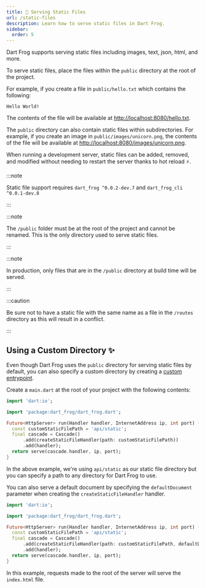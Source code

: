 ```yaml
---
title: 📁 Serving Static Files
url: /static-files
description: Learn how to serve static files in Dart Frog.
sidebar:
  order: 5
---
```


Dart Frog supports serving static files including images, text, json, html, and
more.

To serve static files, place the files within the `public` directory at the root
of the project.

For example, if you create a file in `public/hello.txt` which contains the
following:

```
Hello World!
```

The contents of the file will be available at
[http://localhost:8080/hello.txt](http://localhost:8080/hello.txt).

The `public` directory can also contain static files within subdirectories. For
example, if you create an image in `public/images/unicorn.png`, the contents of
the file will be available at
[http://localhost:8080/images/unicorn.png](http://localhost:8080/images/unicorn.png).

When running a development server, static files can be added, removed, and
modified without needing to restart the server thanks to hot reload ⚡️.

:::note

Static file support requires `dart_frog ^0.0.2-dev.7` and
`dart_frog_cli ^0.0.1-dev.8`

:::

:::note

The `/public` folder must be at the root of the project and cannot be renamed.
This is the only directory used to serve static files.

:::

:::note

In production, only files that are in the `/public` directory at build time will
be served.

:::

:::caution

Be sure not to have a static file with the same name as a file in the `/routes`
directory as this will result in a conflict.

:::

## Using a Custom Directory ✨

Even though Dart Frog uses the `public` directory for serving static files by
default, you can also specify a custom directory by creating a
[custom entrypoint](/advanced/custom-entrypoint).

Create a `main.dart` at the root of your project with the following contents:

```dart
import 'dart:io';

import 'package:dart_frog/dart_frog.dart';

Future<HttpServer> run(Handler handler, InternetAddress ip, int port) {
  const customStaticFilePath = 'api/static';
  final cascade = Cascade()
      .add(createStaticFileHandler(path: customStaticFilePath))
      .add(handler);
  return serve(cascade.handler, ip, port);
}
```

In the above example, we're using `api/static` as our static file directory but
you can specify a path to any directory for Dart Frog to use.

You can also serve a default document by specifying the `defaultDocument`
parameter when creating the `createStaticFileHandler` handler.

```dart
import 'dart:io';

import 'package:dart_frog/dart_frog.dart';

Future<HttpServer> run(Handler handler, InternetAddress ip, int port) {
  const customStaticFilePath = 'api/static';
  final cascade = Cascade()
      .add(createStaticFileHandler(path: customStaticFilePath, defaultDocument: 'index.html'))
      .add(handler);
  return serve(cascade.handler, ip, port);
}
```

In this example, requests made to the root of the server will serve the `index.html` file.